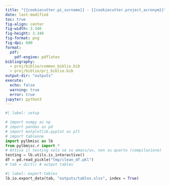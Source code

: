 ```yaml
---
title: "{{cookiecutter.pi_surname}} - {{cookiecutter.project_acronym}}"
date: last-modified
toc: true
fig-align: center
fig-width: 3.346
fig-height: 3.346 
fig-format: png
fig-dpi: 600
format: 
  pdf:
    pdf-engine: pdflatex
bibliography: 
  - proj/biblio/common_biblio.bib
  - proj/biblio/prj_biblio.bib
output-dir: "outputs"
execute:
  echo: false
  warning: true
  error: true
jupyter: python3
---
```


```python
#| label: setup

# import numpy as np
# import pandas as pd
# import matplotlib.pyplot as plt
# import tableone
import pylbmisc as lb
from pylbmisc.r import *
# Attiva il testing solo se su emacs/uv, non su quarto (compilazione)
testing = lb.utils.is_interactive()
df = pd.read_pickle("tmp/clean_df.pkl")
# tab = dict() # output tables

```





```python
#| label: export-tables
lb.io.export_data(tab, "outputs/tables.xlsx", index = True)
```

